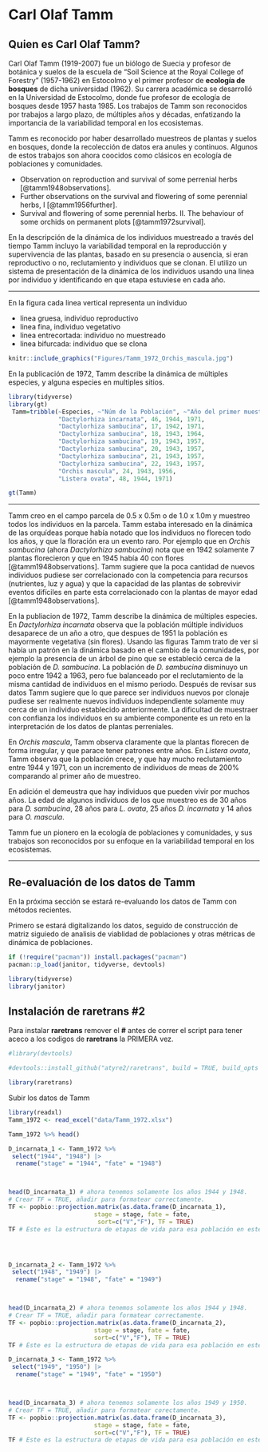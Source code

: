 # Carl Olaf Tamm

## Quien es Carl Olaf Tamm?

Carl Olaf Tamm (1919-2007) fue un biólogo de Suecia y profesor de botánica y suelos de la escuela de "Soil Science at the Royal College of Forestry" (1957-1962) en Estocolmo y el primer profesor de **ecología de bosques** de dicha universidad (1962). Su carrera académica se desarrolló en la Universidad de Estocolmo, donde fue profesor de ecología de bosques desde 1957 hasta 1985. Los trabajos de Tamm son reconocidos por trabajos a largo plazo, de múltiples años y décadas, enfatizando la importancia de la variabilidad temporal en los ecosistemas. 

Tamm es reconocido por haber desarrollado muestreos de plantas y suelos en bosques, donde la recolección de datos era anules y continuos. Algunos de estos trabajos son ahora coocidos como clásicos en ecología de poblaciones y comunidades. 

 - Observation on reproduction and survival of some perrenial herbs [@tamm1948observations].
 - Further observations on the survival and flowering of some perennial herbs, I [@tamm1956further].
 - Survival and flowering of some perennial herbs. II. The behaviour of some orchids on permanent plots [@tamm1972survival].
 
 En la descripción de la dinámica de los individuos muestreado a través del tiempo Tamm incluyo la variabilidad temporal en la reproducción y supervivencia de las plantas, basado en su presencia o ausencia, si eran reproductivo o no, reclutamiento y individuos que se clonan. El utilizo un sistema de presentación de la dinámica de los individuos usando una linea por individuo y identificando en que etapa estuviese en cada año.

*** 

En la figura cada linea vertical representa un individuo

  - linea gruesa, individuo reproductivo
  - linea fina, individuo vegetativo
  - linea entrecortada: individuo no muestreado
  - linea bifurcada: individuo que se clona
  
```r
knitr::include_graphics("Figures/Tamm_1972_Orchis_mascula.jpg")
```
 


En la publicación de 1972, Tamm describe la dinámica de múltiples especies, y alguna especies en multiples sitios.

```r
library(tidyverse)
library(gt)
 Tamm=tribble(~Especies, ~"Núm de la Población", ~"Año del primer muestreo", ~"Año del último muestreo",
              "Dactylorhiza incarnata", 46, 1944, 1971,
              "Dactylorhiza sambucina", 17, 1942, 1971,
              "Dactylorhiza sambucina", 18, 1943, 1964,
              "Dactylorhiza sambucina", 19, 1943, 1957,
              "Dactylorhiza sambucina", 20, 1943, 1957,
              "Dactylorhiza sambucina", 21, 1943, 1957,
              "Dactylorhiza sambucina", 22, 1943, 1957,
              "Orchis mascula", 24, 1943, 1956,
              "Listera ovata", 48, 1944, 1971)

gt(Tamm)
```

***

Tamm creo en el campo parcela de 0.5 x 0.5m o de 1.0 x 1.0m y muestreo todos los individuos en la parcela. Tamm estaba interesado en la dinámica de las orquídeas porque había notado que los individuos no florecen todo los años, y que la floración era un evento raro. Por ejemplo que en *Orchis sambucina* (ahora *Dactylorhiza sambucina*) nota que en 1942 solamente 7 plantas florecieron y que en 1945 había 40 con flores [@tamm1948observations]. Tamm sugiere que la poca cantidad de nuevos individuos pudiese ser correlacionado con la competencia para recursos (nutrientes, luz y agua) y que la capacidad de las plantas de sobrevivir eventos difíciles en parte esta correlacionado con la plantas de mayor edad [@tamm1948observations]. 

En la publiacion de 1972, Tamm describe la dinámica de múltiples especies. En *Dactylorhiza incarnata* observa que la población múltiple individuos desaparece de un año a otro, que despues de 1951 la población es mayormente vegetativa (sin flores).  Usando las figuras Tamm trato de ver si había un patrón en la dinámica basado en el cambio de la comunidades, por ejemplo la presencia de un árbol de pino que se estableció cerca de la población de *D. sambucina*. La población de *D. sambucina* disminuyo un poco entre 1942 a 1963, pero fue balanceado por el reclutamiento de la misma cantidad de individuos en el mismo periodo. Después de revisar sus datos Tamm sugiere que lo que parece ser individuos nuevos por clonaje pudiese ser realmente nuevos individuos independiente solamente muy cerca de un individuo establecido anteriormente.  La dificultad de muestraer con confianza los individuos en su ambiente componente es un reto en la interpretación de los datos de plantas perreniales.
 
En *Orchis mascula*, Tamm observa claramente que la plantas florecen de forma irregular, y que parace tener patrones entre años.  En *Listera ovata*, Tamm observa que la población crece, y que hay mucho reclutamiento entre 1944 y 1971, con un incremento de individuos de meas de 200% comparando al primer año de muestreo.

En adición el demeustra que hay individuos que pueden vivir por muchos años. La edad de algunos individuos de los que muestreo es de 30 años para *D. sambucina*, 28 años para *L. ovata*, 25 años *D. incarnata* y 14 años para *O. mascula*.

Tamm fue un pionero en la ecología de poblaciones y comunidades, y sus trabajos son reconocidos por su enfoque en la variabilidad temporal en los ecosistemas. 


***

## Re-evaluación de los datos de Tamm


En la próxima sección se estará re-evaluando los datos de Tamm con métodos recientes.  

Primero se estará digitalizando los datos, seguido de construcción de matriz siguiedo de analisis de viablidad de poblaciones y otras métricas de dinámica de poblaciones. 
 

```r
if (!require("pacman")) install.packages("pacman")
pacman::p_load(janitor, tidyverse, devtools)

library(tidyverse)
library(janitor)

```

## Instalación de raretrans #2

Para instalar **raretrans** remover el **#** antes de correr el script para tener aceco a los codigos de **raretrans** la PRIMERA vez. 

```r
#library(devtools)

#devtools::install_github("atyre2/raretrans", build = TRUE, build_opts = c("--no-resave-data", "--no-manual"))

library(raretrans)


```



Subir los datos de Tamm

```r
library(readxl)
Tamm_1972 <- read_excel("data/Tamm_1972.xlsx")

Tamm_1972 %>% head()
```



```r
D_incarnata_1 <- Tamm_1972 %>%   
 select("1944", "1948") |> 
  rename("stage" = "1944", "fate" = "1948")



head(D_incarnata_1) # ahora tenemos solamente los años 1944 y 1948. 
# Crear TF = TRUE, añadir para formatear correctamente.
TF <- popbio::projection.matrix(as.data.frame(D_incarnata_1), 
                        stage = stage, fate = fate, 
                         sort=c("V","F"), TF = TRUE)
TF # Este es la estructura de etapas de vida para esa población en este tiempo.  Nota que tenemos dos matrices, una de transiciones **T** y otra de fertilidad **F**. 





```

```r
D_incarnata_2 <- Tamm_1972 %>%   
 select("1948", "1949") |> 
  rename("stage" = "1948", "fate" = "1949")



head(D_incarnata_2) # ahora tenemos solamente los años 1944 y 1948. 
# Crear TF = TRUE, añadir para formatear correctamente.
TF <- popbio::projection.matrix(as.data.frame(D_incarnata_2), 
                        stage = stage, fate = fate, 
                        sort=c("V","F"), TF = TRUE)
TF # Este es la estructura de etapas de vida para esa población en este tiempo.  Nota que tenemos dos matrices, una de transiciones **T** y otra de fertilidad **F**. 
```


```r
D_incarnata_3 <- Tamm_1972 %>%   
 select("1949", "1950") |> 
  rename("stage" = "1949", "fate" = "1950")



head(D_incarnata_3) # ahora tenemos solamente los años 1949 y 1950. 
# Crear TF = TRUE, añadir para formatear corectamente.
TF <- popbio::projection.matrix(as.data.frame(D_incarnata_3), 
                        stage = stage, fate = fate, 
                        sort=c("V","F"), TF = TRUE)
TF # Este es la estructura de etapas de vida para esa población en este tiempo.  Nota que tenemos dos matrices, una de transiciones **T** y otra de fertilidad **F**. 
```

